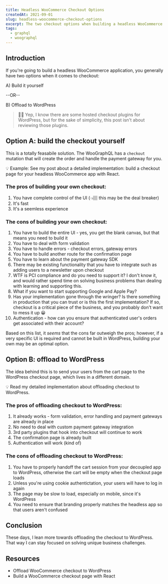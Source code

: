 ```yaml
---
title: Headless WooCommerce Checkout Options
createdAt: 2021-09-01
slug: headless-woocommerce-checkout-options
excerpt: The two checkout options when building a headless WooCommerce application.
tags:
  - graphql
  - woographql
---
```


## Introduction

If you're going to build a headless WooCommerce application, you generally have two options when it comes to checkout:

A) Build it yourself

--OR--

B) Offload to WordPress

> ✋🏼 Yep, I know there are some hosted checkout plugins for WordPress, but for the sake of simplicity, this post isn't about reviewing those plugins.

## Option A: build the checkout yourself

This is a totally feasabile solution. The WooGraphQL has a `checkout` mutation that will create the order and handle the payment gateway for you.

💡 Example: See my post about a detailed implementation: <Link to="/post/headless-woocommerce-stripe-checkout-graphql">build a checkout page for your headless WooCommerce app with React</Link>.

### The pros of building your own checkout:

1. You have complete control of the UI (👈🏽 this may be the deal breaker)
2. It's fast
3. It's a seemless experience

### The cons of building your own checkout:

1. You have to build the entire UI - yes, you get the blank canvas, but that means you need to build it
2. You have to deal with form validation
3. You have to handle errors - checkout errors, gateway errors
4. You have to build another route for the confirmation page
5. You have to learn about the payment gateway SDK
6. There may be existing functionality that you have to integrate such as adding users to a newsletter upon checkout
7. WTF is PCI compliance and do you need to support it? I don't know it, and would rather spend time on solving business problems than dealing with learning and supporting this.
8. What if you want to start supporting Google and Apple Pay?
9. Has your implementation gone through the wringer? Is there something in production that you can trust or is this the first implementation? If so, checkout is a critical piece of the business, and you probably don't want to mess it up 😀
10. Authentication - how can you ensure that authenticated user's orders get associated with their account?

Based on this list, it _seems_ that the cons far outweigh the pros; however, if a very specific UI is required and cannot be built in WordPress, building your own may be an optimal option.

## Option B: offload to WordPress

The idea behind this is to send your users from the cart page to the WordPress checkout page, which lives in a different domain.

💡 Read my detailed implementation about <Link to="/post/hosted-woocommerce-checkout">offloading checkout to WordPress</Link>.

### The pros of offloading checkout to WordPress:

1. It already works - form validation, error handling and payment gateways are already in place
2. No need to deal with custom payment gateway integration
3. 3rd party plugins that hook into checkout will continue to work
4. The confirmation page is already built
5. Authentication will work (kind of)

### The cons of offloading checkout to WordPress:

1. You have to properly handoff the cart session from your decoupled app to WordPress, otherwise the cart will be empty when the checkout page loads
2. Unless you're using cookie authentictation, your users will have to log in again
3. The page may be slow to load, especially on mobile, since it's WordPress
4. You need to ensure that branding properly matches the headless app so that users aren't confused

## Conclusion

These days, I lean more towards offloading the checkout to WordPress. That way I can stay focused on solving unique business challenges.

## Resources

- <Link to="/post/hosted-woocommerce-checkout">
    Offload WooCommerce checkout to WordPress
  </Link>
- <Link to="/post/headless-woocommerce-stripe-checkout-graphql">
    Build a WooCommerce checkout page with React
  </Link>
